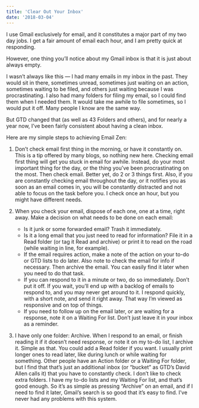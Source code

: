 ```yaml
---
title: 'Clear Out Your Inbox'
date: '2018-03-04'
---
```


I use Gmail exclusively for email, and it constitutes a major part of my two day jobs. I get a fair amount of email each hour, and I am pretty quick at responding.

However, one thing you’ll notice about my Gmail inbox is that it is just about always empty.

I wasn’t always like this — I had many emails in my inbox in the past. They would sit in there, sometimes unread, sometimes just waiting on an action, sometimes waiting to be filed, and others just waiting because I was procrastinating. I also had many folders for filing my email, so I could find them when I needed them. It would take me awhile to file sometimes, so I would put it off. Many people I know are the same way.

But GTD changed that (as well as 43 Folders and others), and for nearly a year now, I’ve been fairly consistent about having a clean inbox.

Here are my simple steps to achieving Email Zen:

1. Don’t check email first thing in the morning, or have it constantly on. This is a tip offered by many blogs, so nothing new here. Checking email first thing will get you stuck in email for awhile. Instead, do your most important thing for the day, or the thing you’ve been procrastinating on the most. Then check email. Better yet, do 2 or 3 things first. Also, if you are constantly checking email throughout the day, or it notifies you as soon as an email comes in, you will be constantly distracted and not able to focus on the task before you. I check once an hour, but you might have different needs.

2. When you check your email, dispose of each one, one at a time, right away. Make a decision on what needs to be done on each email:

   - Is it junk or some forwarded email? Trash it immediately.
   - Is it a long email that you just need to read for information? File it in a Read folder (or tag it Read and archive) or print it to read on the road (while waiting in line, for example).
   - If the email requires action, make a note of the action on your to-do or GTD lists to do later. Also note to check the email for info if necessary. Then archive the email. You can easily find it later when you need to do that task.
   - If you can respond to it in a minute or two, do so immediately. Don’t put it off. If you wait, you’ll end up with a backlog of emails to respond to, and you may never get around to it. I respond quickly, with a short note, and send it right away. That way I’m viewed as responsive and on top of things.
   - If you need to follow up on the email later, or are waiting for a response, note it on a Waiting For list. Don’t just leave it in your inbox as a reminder.

3. I have only one folder: Archive. When I respond to an email, or finish reading it if it doesn’t need response, or note it on my to-do list, I archive it. Simple as that. You could add a Read folder if you want. I usually print longer ones to read later, like during lunch or while waiting for something. Other people have an Action folder or a Waiting For folder, but I find that that’s just an additional inbox (or “bucket” as GTD’s David Allen calls it) that you have to constantly check. I don’t like to check extra folders. I have my to-do lists and my Waiting For list, and that’s good enough. So it’s as simple as pressing “Archive” on an email, and if I need to find it later, Gmail’s search is so good that it’s easy to find. I’ve never had any problems with this system.
